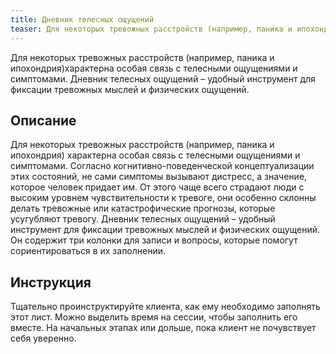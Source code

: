 ```yaml
---
title: Дневник телесных ощущений
teaser: Для некоторых тревожных расстройств (например, паника и ипохондрия)характерна особая связь с телесными ощущениями и симптомами. Дневник телесных ощущений – удобный инструмент для фиксации тревожных мыслей и физических ощущений.
---
```


Для некоторых тревожных расстройств (например, паника и ипохондрия)характерна особая связь с телесными ощущениями и симптомами. Дневник телесных ощущений – удобный инструмент для фиксации тревожных мыслей и физических ощущений.

## Описание

Для некоторых тревожных расстройств (например, паника и ипохондрия)
характерна особая связь с телесными ощущениями и симптомами. Согласно
когнитивно-поведенческой концептуализации этих состояний, не сами
симптомы вызывают дистресс, а значение, которое человек придает им. От
этого чаще всего страдают люди с высоким уровнем чувствительности к
тревоге, они особенно склонны делать тревожные или катастрофические
прогнозы, которые усугубляют тревогу. Дневник телесных ощущений –
удобный инструмент для фиксации тревожных мыслей и физических ощущений.
Он содержит три колонки для записи и вопросы, которые помогут
сориентироваться в их заполнении.

## Инструкция

Тщательно проинструктируйте клиента, как ему необходимо заполнять этот
лист. Можно выделить время на сессии, чтобы заполнить его вместе. На
начальных этапах или дольше, пока клиент не почувствует себя уверенно.
